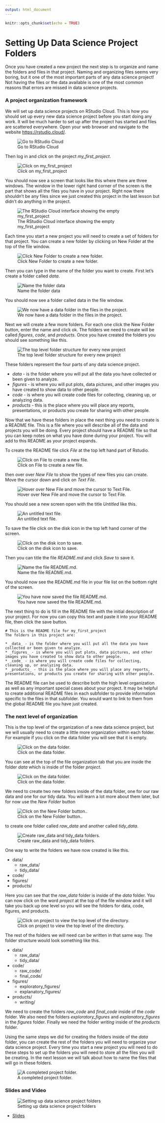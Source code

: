 ```yaml
---
output: html_document
---
```


```r
knitr::opts_chunk$set(echo = TRUE)
```
# Setting Up Data Science Project Folders

Once you have created a new project the next step is to organize and name the folders and files in that project. Naming and organizing files seems very boring, but it one of the most important parts of any data science project! Not having the files or the data available is one of the most common reasons that errors are missed in data science projects.


### A project organization framework

We will set up data science projects on RStudio Cloud. This is how you should set up every new data science project before you start doing any work. It will be much harder to set up after the project has started and files are scattered everywhere.  Open your web browser and navigate to the website [https://rstudio.cloud/](https://rstudio.cloud/).


![Go to RStudio Cloud](https://docs.google.com/presentation/d/1jNeIkKjyVenNF5AEqNpspnLuKXSiXbg-I6VC_uy-b70/export/png?id=1jNeIkKjyVenNF5AEqNpspnLuKXSiXbg-I6VC_uy-b70&pageid=g313ecd4576_0_79)


Then log in and click on the project *my_first_project*.


![Click on my_first_project](https://docs.google.com/presentation/d/1jNeIkKjyVenNF5AEqNpspnLuKXSiXbg-I6VC_uy-b70/export/png?id=1jNeIkKjyVenNF5AEqNpspnLuKXSiXbg-I6VC_uy-b70&pageid=g313ecd4576_0_2)



You should now see a screen that looks like this where there are three windows. The window in the lower right hand corner of the screen is the part that shows all the files you have in your project. Right now there shouldn't be any files since we just created this project in the last lesson but didn't do anything in the project.


![The RStudio Cloud interface showing the empty my_first_project](https://docs.google.com/presentation/d/1jNeIkKjyVenNF5AEqNpspnLuKXSiXbg-I6VC_uy-b70/export/png?id=1jNeIkKjyVenNF5AEqNpspnLuKXSiXbg-I6VC_uy-b70&pageid=g313ecd4576_0_155)



Each time you start a new project you will need to create a set of folders for that project. You can create a new folder by clicking on New Folder at the top of the file window.


![Click New Folder to create a new folder.](https://docs.google.com/presentation/d/1jNeIkKjyVenNF5AEqNpspnLuKXSiXbg-I6VC_uy-b70/export/png?id=1jNeIkKjyVenNF5AEqNpspnLuKXSiXbg-I6VC_uy-b70&pageid=g313ecd4576_0_161)


Then you can type in the name of the folder you want to create. First let's create a folder called _data_.


![Name the folder data](https://docs.google.com/presentation/d/1jNeIkKjyVenNF5AEqNpspnLuKXSiXbg-I6VC_uy-b70/export/png?id=1jNeIkKjyVenNF5AEqNpspnLuKXSiXbg-I6VC_uy-b70&pageid=g313ecd4576_0_168)


You should now see a folder called data in the file window.



![We now have a data folder in the files in the project.](https://docs.google.com/presentation/d/1jNeIkKjyVenNF5AEqNpspnLuKXSiXbg-I6VC_uy-b70/export/png?id=1jNeIkKjyVenNF5AEqNpspnLuKXSiXbg-I6VC_uy-b70&pageid=g313ecd4576_0_173)

Next we will create a few more folders. For each one click the New Folder button, enter the name and click ok. The folders we need to create will be called *figures*, *code*, and *products*. Once you have created the folders you should see something like this.


![The top level folder structure for every new project](https://docs.google.com/presentation/d/1jNeIkKjyVenNF5AEqNpspnLuKXSiXbg-I6VC_uy-b70/export/png?id=1jNeIkKjyVenNF5AEqNpspnLuKXSiXbg-I6VC_uy-b70&pageid=g313ecd4576_0_184)


These folders represent the four parts of any data science project.

* _data_ - is the folder where you will put all the data you have collected or been given to analyze.
* _figures_ - is where you will put plots, data pictures, and other images you have created to show data to other people.
* _code_ - is where you will create code files for collecting, cleaning up, or analyzing data.
* _products_ - this is the place where you will place any reports, presentations, or products you create for sharing with other people.

Now that we have these folders in place the next thing you need to create is a README file. This is a file where you will describe all of the data and projects you will be doing. Every project should have a README file so that you can keep notes on what you have done during your project. You will add to this README as your project expands.

To create the README file click _File_ at the top left hand part of Rstudio.


![Click on File to create a new file.](https://docs.google.com/presentation/d/1jNeIkKjyVenNF5AEqNpspnLuKXSiXbg-I6VC_uy-b70/export/png?id=1jNeIkKjyVenNF5AEqNpspnLuKXSiXbg-I6VC_uy-b70&pageid=g313ecd4576_0_190)

then over over _New File_ to show the types of new files you can create. Move the cursor down and click on _Text File_.


![Hover over New File and move the cursor to Text File.](https://docs.google.com/presentation/d/1jNeIkKjyVenNF5AEqNpspnLuKXSiXbg-I6VC_uy-b70/export/png?id=1jNeIkKjyVenNF5AEqNpspnLuKXSiXbg-I6VC_uy-b70&pageid=g313ecd4576_0_190)


You should see a new screen open with the title _Untitled_ like this.


![An untitled text file.](https://docs.google.com/presentation/d/1jNeIkKjyVenNF5AEqNpspnLuKXSiXbg-I6VC_uy-b70/export/png?id=1jNeIkKjyVenNF5AEqNpspnLuKXSiXbg-I6VC_uy-b70&pageid=g313ecd4576_0_202)



To save the file click on the disk icon in the top left hand corner of the screen.


![Click on the disk icon to save. ](https://docs.google.com/presentation/d/1jNeIkKjyVenNF5AEqNpspnLuKXSiXbg-I6VC_uy-b70/export/png?id=1jNeIkKjyVenNF5AEqNpspnLuKXSiXbg-I6VC_uy-b70&pageid=g313ecd4576_0_208)

Then you can title the file _README.md_ and click _Save_ to save it.

![Name the file README.md. ](https://docs.google.com/presentation/d/1jNeIkKjyVenNF5AEqNpspnLuKXSiXbg-I6VC_uy-b70/export/png?id=1jNeIkKjyVenNF5AEqNpspnLuKXSiXbg-I6VC_uy-b70&pageid=g313ecd4576_0_214)


You should now see the README.md file in your file list on the bottom right of the screen.


![You have now saved the file README.md. ](https://docs.google.com/presentation/d/1jNeIkKjyVenNF5AEqNpspnLuKXSiXbg-I6VC_uy-b70/export/png?id=1jNeIkKjyVenNF5AEqNpspnLuKXSiXbg-I6VC_uy-b70&pageid=g313ecd4576_0_219)


The next thing to do is fill in the README file with the initial description of your project. For now you can copy this text and paste it into your README file, then click the save button.  

```text
# This is the README file for my_first_project
The folders in this project are:

* _data_ - is the folder where you will put all the data you have collected or been given to analyze.
* _figures_ - is where you will put plots, data pictures, and other images you have created to show data to other people.
* _code_ - is where you will create code files for collecting, cleaning up, or analyzing data.
* _products_ - this is the place where you will place any reports, presentations, or products you create for sharing with other people.
```

The README file can be used to describe both the high level organization as well as any important special cases about your project. It may be helpful to create additional README files in each subfolder to provide information specific to the files in that subfolder. You would want to link to them from the global README file you have just created.


### The next level of organization

This is the top level of the organization of a new data science project, but we will usually need to create a little more organization within each folder. For example if you click on the data folder you will see that it is empty.


![Click on the data folder. ](https://docs.google.com/presentation/d/1jNeIkKjyVenNF5AEqNpspnLuKXSiXbg-I6VC_uy-b70/export/png?id=1jNeIkKjyVenNF5AEqNpspnLuKXSiXbg-I6VC_uy-b70&pageid=g313ecd4576_0_224)


You can see at the top of the file organization tab that you are inside the folder *data* which is inside of the folder *project*.


![Click on the data folder. ](https://docs.google.com/presentation/d/1jNeIkKjyVenNF5AEqNpspnLuKXSiXbg-I6VC_uy-b70/export/png?id=1jNeIkKjyVenNF5AEqNpspnLuKXSiXbg-I6VC_uy-b70&pageid=g313fb888ea_0_1)


We need to create two new folders inside of the data folder, one for our raw data and one for our tidy data. You will learn a lot more about them later, but for now use the *New Folder* button


![Click on the New Folder button.. ](https://docs.google.com/presentation/d/1jNeIkKjyVenNF5AEqNpspnLuKXSiXbg-I6VC_uy-b70/export/png?id=1jNeIkKjyVenNF5AEqNpspnLuKXSiXbg-I6VC_uy-b70&pageid=g313fb888ea_0_14)


to create one folder called *raw_data* and another called *tidy_data*.


![Create raw_data and tidy_data folders. ](https://docs.google.com/presentation/d/1jNeIkKjyVenNF5AEqNpspnLuKXSiXbg-I6VC_uy-b70/export/png?id=1jNeIkKjyVenNF5AEqNpspnLuKXSiXbg-I6VC_uy-b70&pageid=g313fb888ea_0_8)


One way to write the folders we have now created is like this.

* data/
  * raw_data/
  * tidy_data/
* code/
* figures/
* products/

Here you can see that the *raw_data* folder is inside of the *data* folder. You can now click on the word *project* at the top of the file window and it will take you back up one level so you will see the folders for data, code, figures, and products.


![Click on project to view the top level of the directory. ](https://docs.google.com/presentation/d/1jNeIkKjyVenNF5AEqNpspnLuKXSiXbg-I6VC_uy-b70/export/png?id=1jNeIkKjyVenNF5AEqNpspnLuKXSiXbg-I6VC_uy-b70&pageid=g313fb888ea_0_20)



The rest of the folders we will need can be written in that same way. The folder structure would look something like this.

* data/
  * raw_data/
  * tidy_data/
* code/
  * raw_code/
  * final_code/
* figures/
  * exploratory_figures/
  * explanatory_figures/
* products/
  * writing/

We need to create the folders *raw_code* and *final_code* inside of the *code* folder. We also need the folders *exploratory_figures* and *explanatory_figures* in the *figures* folder. Finally we need the folder *writing* inside of the *products* folder.

Using the same steps we did for creating the folders inside of the *data* folder, you can create the rest of the folders you will need to organize your data science project. Every time you start a new project you will need to do these steps to set up the folders you will need to store all the files you will be creating. In the next lesson we will talk about how to name the files that will go in these folders.


![A completed project folder. ](https://docs.google.com/presentation/d/1jNeIkKjyVenNF5AEqNpspnLuKXSiXbg-I6VC_uy-b70/export/png?id=1jNeIkKjyVenNF5AEqNpspnLuKXSiXbg-I6VC_uy-b70&pageid=g313fb888ea_0_31)


### Slides and Video

![Setting up data science project folders](https://youtu.be/cELGFJ1n3Vk)

* [Slides](https://docs.google.com/presentation/d/1jNeIkKjyVenNF5AEqNpspnLuKXSiXbg-I6VC_uy-b70/edit?usp=sharing)
